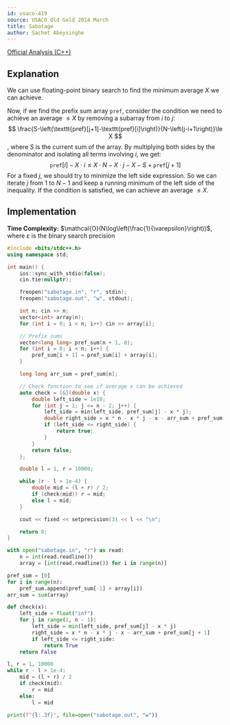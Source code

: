 ```yaml
---
id: usaco-419
source: USACO Old Gold 2014 March
title: Sabotage
author: Sachet Abeysinghe
---
```


[Official Analysis (C++)](https://usaco.org/current/data/sol_sabotage.html)

## Explanation

We can use floating-point binary search to find the minimum average $X$ we can achieve.

Now, if we find the prefix sum array $\texttt{pref}$, consider the condition we need to achieve an average $\le X$ by removing a subarray from $i$ to $j$:
$$
\frac{S-\left(\texttt{pref}[j+1]-\texttt{pref}[i]\right)}{N-\left(j-i+1\right)}\le X
$$
, where $S$ is the current sum of the array. By multiplying both sides by the denominator and isolating all terms involving $i$, we get:
$$
\texttt{pref}[i]-X\cdot i\le X\cdot N-X\cdot j-X-S+\texttt{pref}[j+1]
$$
For a fixed $j$, we should try to minimize the left side expression. So we can iterate $j$ from $1$ to $N - 1$ and keep a running minimum of the left side of the inequality. If the condition is satisfied, we can achieve an average $\le X$.

## Implementation

**Time Complexity:** $\mathcal{O}(N\log\left(\frac{1}{\varepsilon}\right))$, where $\varepsilon$ is the binary search precision

<LanguageSection>

<CPPSection>

```cpp
#include <bits/stdc++.h>
using namespace std;

int main() {
    ios::sync_with_stdio(false);
    cin.tie(nullptr);

    freopen("sabotage.in", "r", stdin);
    freopen("sabotage.out", "w", stdout);

    int n; cin >> n;
    vector<int> array(n);
    for (int i = 0; i < n; i++) cin >> array[i];

    // Prefix sums
    vector<long long> pref_sum(n + 1, 0);
    for (int i = 0; i < n; i++) {
        pref_sum[i + 1] = pref_sum[i] + array[i];
    }

    long long arr_sum = pref_sum[n];

    // Check function to see if average x can be achieved
    auto check = [&](double x) {
        double left_side = 1e18;
        for (int j = 1; j <= n - 2; j++) {
            left_side = min(left_side, pref_sum[j] - x * j);
            double right_side = x * n - x * j - x - arr_sum + pref_sum[j + 1];
            if (left_side <= right_side) {
                return true;
            }
        }
        return false;
    };

    double l = 1, r = 10000;

    while (r - l > 1e-4) {
        double mid = (l + r) / 2;
        if (check(mid)) r = mid;
        else l = mid;
    }

    cout << fixed << setprecision(3) << l << "\n";

    return 0;
}
```

</CPPSection>

<PySection>

```py
with open("sabotage.in", "r") as read:
    n = int(read.readline())
    array = [int(read.readline()) for i in range(n)]

pref_sum = [0]
for i in range(n):
    pref_sum.append(pref_sum[-1] + array[i])
arr_sum = sum(array)

def check(x):
    left_side = float("inf")
    for j in range(1, n - 1):
        left_side = min(left_side, pref_sum[j] - x * j)
        right_side = x * n - x * j - x - arr_sum + pref_sum[j + 1]
        if left_side <= right_side:
            return True
    return False

l, r = 1, 10000
while r - l > 1e-4:
    mid = (l + r) / 2
    if check(mid):
        r = mid
    else:
        l = mid

print(f"{l:.3f}", file=open("sabotage.out", "w"))
```

</PySection>

</LanguageSection>